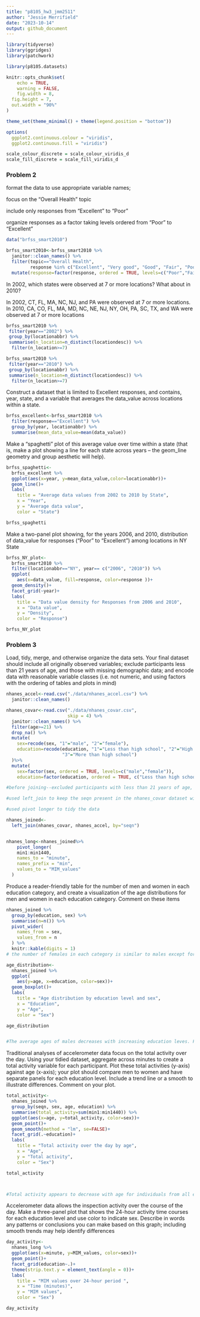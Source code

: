 ```yaml
---
title: "p8105_hw3_jmm2511"
author: "Jessie Merrifield"
date: "2023-10-14"
output: github_document
---
```


```r
library(tidyverse)
library(ggridges)
library(patchwork)

library(p8105.datasets)

knitr::opts_chunk$set(
	echo = TRUE,
	warning = FALSE,
	fig.width = 8, 
  fig.height = 7,
  out.width = "90%"
)

theme_set(theme_minimal() + theme(legend.position = "bottom"))

options(
  ggplot2.continuous.colour = "viridis",
  ggplot2.continuous.fill = "viridis")

scale_colour_discrete = scale_colour_viridis_d
scale_fill_discrete = scale_fill_viridis_d
```


### Problem 2


format the data to use appropriate variable names;

focus on the “Overall Health” topic

include only responses from “Excellent” to “Poor”

organize responses as a factor taking levels ordered from “Poor” to “Excellent”



```r
data("brfss_smart2010")

brfss_smart2010<-brfss_smart2010 %>% 
  janitor::clean_names() %>% 
  filter(topic=="Overall Health", 
         response %in% c("Excellent", "Very good", "Good", "Fair", "Poor")) %>% 
  mutate(response=factor(response, ordered = TRUE, levels=c("Poor","Fair", "Good","Very good","Excellent")))

```

In 2002, which states were observed at 7 or more locations? What about in 2010?

In 2002, CT, FL, MA, NC, NJ, and PA were observed at 7 or more locations.
In 2010, CA, CO, FL, MA, MD, NC, NE, NJ, NY, OH, PA, SC, TX, and WA were observed at 7 or more locations

```r
brfss_smart2010 %>% 
 filter(year=="2002") %>% 
 group_by(locationabbr) %>% 
 summarise(n_location=n_distinct(locationdesc)) %>% 
  filter(n_location>=7)

brfss_smart2010 %>% 
 filter(year=="2010") %>% 
 group_by(locationabbr) %>% 
 summarise(n_location=n_distinct(locationdesc)) %>% 
  filter(n_location>=7)

```

Construct a dataset that is limited to Excellent responses, and contains, year, state, and a variable that averages the data_value across locations within a state. 

```r

brfss_excellent<-brfss_smart2010 %>% 
  filter(response=="Excellent") %>% 
  group_by(year, locationabbr) %>% 
  summarise(mean_data_value=mean(data_value))

```

Make a “spaghetti” plot of this average value over time within a state (that is, make a plot showing a line for each state across years – the geom_line geometry and group aesthetic will help).

```r
brfss_spaghetti<-
  brfss_excellent %>% 
  ggplot(aes(x=year, y=mean_data_value,color=locationabbr))+
  geom_line()+ 
  labs(
    title = "Average data values from 2002 to 2010 by State",
    x = "Year",
    y = "Average data value",
    color = "State")

brfss_spaghetti
```


Make a two-panel plot showing, for the years 2006, and 2010, distribution of data_value for responses (“Poor” to “Excellent”) among locations in NY State

```r

brfss_NY_plot<-
  brfss_smart2010 %>% 
  filter(locationabbr=="NY", year== c("2006", "2010")) %>% 
  ggplot(
    aes(x=data_value, fill=response, color=response ))+
  geom_density()+
  facet_grid(~year)+ 
  labs(
    title = "Data value density for Responses from 2006 and 2010",
    x = "Data value",
    y = "Density",
    color = "Response")

brfss_NY_plot

```


### Problem 3

Load, tidy, merge, and otherwise organize the data sets. Your final dataset should include all originally observed variables; exclude participants less than 21 years of age, and those with missing demographic data; and encode data with reasonable variable classes (i.e. not numeric, and using factors with the ordering of tables and plots in mind)

```r
nhanes_accel<-read.csv("./data/nhanes_accel.csv") %>% 
  janitor::clean_names() 

nhanes_covar<-read.csv("./data/nhanes_covar.csv",
                       skip = 4) %>% 
  janitor::clean_names() %>% 
  filter(age>=21) %>% 
  drop_na() %>% 
  mutate(
    sex=recode(sex, "1"="male", "2"="female"),
    education=recode(education, "1"="Less than high school", "2"="High school equivalent",
                     "3"="More than high school")
  )%>% 
  mutate(
    sex=factor(sex, ordered = TRUE, levels=c("male","female")),
    education=factor(education, ordered = TRUE, c("Less than high school","High school equivalent","More than high school")))

#before joining--excluded participants with less than 21 years of age, those with missing data from nhanes_covar (demographic), and changed sex and education into ordered factors. 

#used left_join to keep the seqn present in the nhanes_covar dataset with 228 obs and a final 1445 variables

#used pivot longer to tidy the data 

nhanes_joined<-
  left_join(nhanes_covar, nhanes_accel, by="seqn")


nhanes_long<-nhanes_joined%>% 
    pivot_longer(
    min1:min1440,
    names_to = "minute",
    names_prefix = "min",
    values_to = "MIM_values"
  )


```

Produce a reader-friendly table for the number of men and women in each education category, and create a visualization of the age distributions for men and women in each education category. Comment on these items

```r
nhanes_joined %>% 
  group_by(education, sex) %>% 
  summarise(n=n()) %>% 
  pivot_wider(
    names_from = sex,
    values_from = n
  ) %>% 
  knitr::kable(digits = 1)
# the number of females in each category is similar to males except for there being a greater number of males in the "high school equivalent" category

age_distribution<-
  nhanes_joined %>% 
  ggplot(
    aes(y=age, x=education, color=sex))+
  geom_boxplot()+ 
  labs(
    title = "Age distribution by education level and sex",
    x = "Education",
    y = "Age",
    color = "Sex")

age_distribution


#The average ages of males decreases with increasing education leves. For females, the highest ages are in the high school equivalent level, followed by the less than high school education level, and finally the more than high school education level. For both sexes, the lowest ages are within the more than high school education level. 

```

Traditional analyses of accelerometer data focus on the total activity over the day. Using your tidied dataset, aggregate across minutes to create a total activity variable for each participant. Plot these total activities (y-axis) against age (x-axis); your plot should compare men to women and have separate panels for each education level. Include a trend line or a smooth to illustrate differences. Comment on your plot.

```r


total_activity<-
  nhanes_joined %>%
  group_by(seqn, sex, age, education) %>% 
  summarise(total_activity=sum(min1:min1440)) %>% 
  ggplot(aes(x=age, y=total_activity, color=sex))+
  geom_point()+
  geom_smooth(method = "lm", se=FALSE)+
  facet_grid(.~education)+ 
  labs(
    title = "Total activity over the day by age",
    x = "Age",
    y = "Total activity",
    color = "Sex")

total_activity



#Total activity appears to decrease with age for individuals from all education levels. For those with less than high school or high school equivalent educational levels, males appear to have higher total activity than females at younger ages. Males and females with more than high school education levels have similar amounts of total activity at all ages but females have slightly more total activity at younger ages. 
```





Accelerometer data allows the inspection activity over the course of the day. Make a three-panel plot that shows the 24-hour activity time courses for each education level and use color to indicate sex. Describe in words any patterns or conclusions you can make based on this graph; including smooth trends may help identify differences

```r

day_activity<-
  nhanes_long %>% 
  ggplot(aes(x=minute, y=MIM_values, color=sex))+
  geom_point()+
  facet_grid(education~.)+
  theme(strip.text.y = element_text(angle = 0))+ 
  labs(
    title = "MIM values over 24-hour period ",
    x = "Time (minutes)",
    y = "MIM values",
    color = "Sex")

day_activity

```








